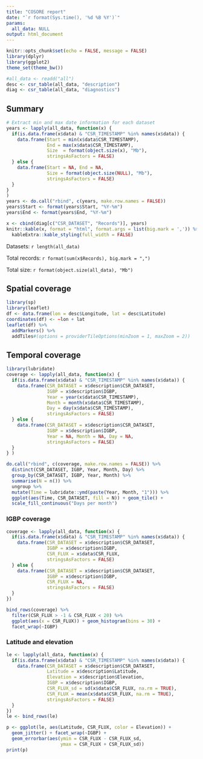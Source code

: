 ```yaml
---
title: "COSORE report"
date: "`r format(Sys.time(), '%d %B %Y')`"
params:
  all_data: NULL
output: html_document
---
```


```r
knitr::opts_chunk$set(echo = FALSE, message = FALSE)
library(dplyr)
library(ggplot2)
theme_set(theme_bw())

#all_data <- readd("all")
desc <- csr_table(all_data, "description")
diag <- csr_table(all_data, "diagnostics")
```

## Summary

```r
# Extract min and max date information for each dataset
years <- lapply(all_data, function(x) {
  if(is.data.frame(x$data) & "CSR_TIMESTAMP" %in% names(x$data)) {
    data.frame(Start = min(x$data$CSR_TIMESTAMP),
               End = max(x$data$CSR_TIMESTAMP),
               Size  = format(object.size(x), "Mb"),
               stringsAsFactors = FALSE)
  } else {
    data.frame(Start = NA, End = NA, 
               Size = format(object.size(NULL), "Mb"), 
               stringsAsFactors = FALSE)    
  }
}
)
years <- do.call("rbind", c(years, make.row.names = FALSE))
years$Start <- format(years$Start, "%Y-%m")
years$End <- format(years$End, "%Y-%m")

x <- cbind(diag[c("CSR_DATASET", "Records")], years)
knitr::kable(x, format = "html", format.args = list(big.mark = ',')) %>% 
  kableExtra::kable_styling(full_width = FALSE)
```

Datasets: `r length(all_data)`

Total records: `r format(sum(x$Records), big.mark = ",")`

Total size: `r format(object.size(all_data), "Mb")`

## Spatial coverage

```r
library(sp)
library(leaflet)
df <- data.frame(lon = desc$Longitude, lat = desc$Latitude)
coordinates(df) <- ~lon + lat
leaflet(df) %>% 
  addMarkers() %>% 
  addTiles#(options = providerTileOptions(minZoom = 1, maxZoom = 2))
```

## Temporal coverage

```r
library(lubridate)
coverage <- lapply(all_data, function(x) {
  if(is.data.frame(x$data) & "CSR_TIMESTAMP" %in% names(x$data)) {
    data.frame(CSR_DATASET = x$description$CSR_DATASET,
               IGBP = x$description$IGBP,
               Year = year(x$data$CSR_TIMESTAMP), 
               Month = month(x$data$CSR_TIMESTAMP),
               Day = day(x$data$CSR_TIMESTAMP),
               stringsAsFactors = FALSE)
  } else {
    data.frame(CSR_DATASET = x$description$CSR_DATASET,
               IGBP = x$description$IGBP,
               Year = NA, Month = NA, Day = NA,
               stringsAsFactors = FALSE)
  }
} )

do.call("rbind", c(coverage, make.row.names = FALSE)) %>% 
  distinct(CSR_DATASET, IGBP, Year, Month, Day) %>% 
  group_by(CSR_DATASET, IGBP, Year, Month) %>% 
  summarise(N = n()) %>% 
  ungroup %>% 
  mutate(Time = lubridate::ymd(paste(Year, Month, "1"))) %>% 
  ggplot(aes(Time, CSR_DATASET, fill = N)) + geom_tile() +
  scale_fill_continuous("Days per month")
```

### IGBP coverage

```r
coverage <- lapply(all_data, function(x) {
  if(is.data.frame(x$data) & "CSR_TIMESTAMP" %in% names(x$data)) {
    data.frame(CSR_DATASET = x$description$CSR_DATASET,
               IGBP = x$description$IGBP,
               CSR_FLUX = x$data$CSR_FLUX,
               stringsAsFactors = FALSE)
  } else {
    data.frame(CSR_DATASET = x$description$CSR_DATASET,
               IGBP = x$description$IGBP,
               CSR_FLUX = NA,
               stringsAsFactors = FALSE)
  }
})

bind_rows(coverage) %>% 
  filter(CSR_FLUX > -1 & CSR_FLUX < 20) %>% 
  ggplot(aes(x = CSR_FLUX)) + geom_histogram(bins = 30) +
  facet_wrap(~IGBP) 

```

### Latitude and elevation

```r
le <- lapply(all_data, function(x) {
  if(is.data.frame(x$data) & "CSR_TIMESTAMP" %in% names(x$data)) {
    data.frame(CSR_DATASET = x$description$CSR_DATASET,
               Latitude = x$description$Latitude,
               Elevation = x$description$Elevation,
               IGBP = x$description$IGBP,
               CSR_FLUX_sd = sd(x$data$CSR_FLUX, na.rm = TRUE),
               CSR_FLUX = mean(x$data$CSR_FLUX, na.rm = TRUE),
               stringsAsFactors = FALSE)
  }
})
le <- bind_rows(le)

p <- ggplot(le, aes(Latitude, CSR_FLUX, color = Elevation)) + 
  geom_jitter() + facet_wrap(~IGBP) +
  geom_errorbar(aes(ymin = CSR_FLUX - CSR_FLUX_sd,
                    ymax = CSR_FLUX + CSR_FLUX_sd))
print(p)
```

